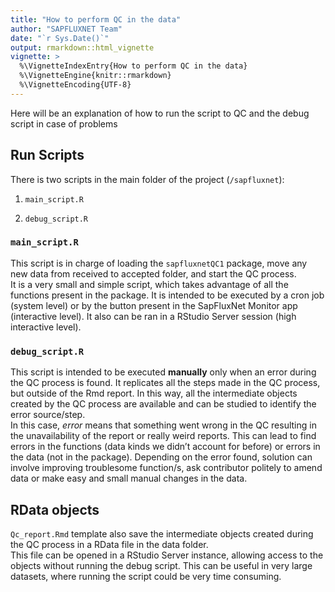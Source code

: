 ```yaml
---
title: "How to perform QC in the data"
author: "SAPFLUXNET Team"
date: "`r Sys.Date()`"
output: rmarkdown::html_vignette
vignette: >
  %\VignetteIndexEntry{How to perform QC in the data}
  %\VignetteEngine{knitr::rmarkdown}
  %\VignetteEncoding{UTF-8}
---
```


Here will be an explanation of how to run the script to QC and the debug script
in case of problems

## Run Scripts

There is two scripts in the main folder of the project (`/sapfluxnet`):

  1. `main_script.R`
  
  1. `debug_script.R`

### `main_script.R`

This script is in charge of loading the `sapfluxnetQC1` package, move any new
data from received to accepted folder, and start the QC process.  
It is a very small and simple script, which takes advantage of all the functions
present in the package. It is intended to be executed by a cron job
(system level) or by the button present in the SapFluxNet Monitor app (interactive
level). It also can be ran in a RStudio Server session (high interactive level).

### `debug_script.R`

This script is intended to be executed **manually** only when an error during the QC process
is found. It replicates all the steps made in the QC process, but outside of
the Rmd report. In this way, all the intermediate objects created by the QC
process are available and can be studied to identify the error source/step.  
In this case, *error* means that something went wrong in the QC resulting in the
unavailability of the report or really weird reports. This can lead to find errors
in the functions (data kinds we didn't account for before) or errors in the
data (not in the package). Depending on the error found, solution can involve
improving troublesome function/s, ask contributor politely to amend data or
make easy and small manual changes in the data.

## RData objects

`Qc_report.Rmd` template also save the intermediate objects created during the
QC process in a RData file in the data folder.  
This file can be opened in a RStudio Server instance, allowing access to the
objects without running the debug script. This can be useful in very large
datasets, where running the script could be very time consuming.
